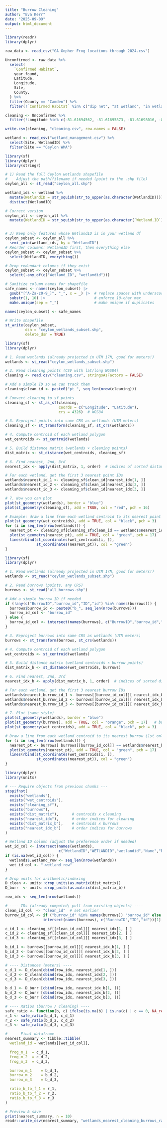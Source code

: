 ```yaml
---
title: "Burrow Cleaning"
author: "Eva Kerr"
date: "2025-09-09"
output: html_document
---
```


```r
library(readr)
library(dplyr)

raw_data <- read_csv("GA Gopher Frog locations through 2024.csv")

```
```r
Unconfirmed <- raw_data %>%
  select(
    `Confirmed Habitat`,
    year.found,
    Latitude,
    Longitude,
    Site,
    County,
  ) %>%
  filter(County == "Camden") %>%
  filter(!`Confirmed Habitat` %in% c("dip net", "at wetland", "in wetland", "Aquatic"))

cleaning <- Unconfirmed %>%
  filter(!Longitude %in% c(-81.61694562, -81.61695873, -81.61698016, -81.617033))

write.csv(cleaning, "cleaning.csv", row.names = FALSE)

```

```r
wetland <- read_csv("wetland_management.csv") %>%
  select(Site, WetlandID) %>%
  filter(Site == "Ceylon WMA")
```

```r
library(sf)
library(dplyr)
library(stringr)

# 1) Read the full Ceylon wetlands shapefile
#    Adjust the path/filename if needed (point to the .shp file)
ceylon_all <- st_read("ceylon_all.shp")

wetland_ids <- wetland %>%
  mutate(WetlandID = str_squish(str_to_upper(as.character(WetlandID)))) %>%
  distinct(WetlandID)

# Correct version
ceylon_all <- ceylon_all %>%
  mutate(WetlandID = str_squish(str_to_upper(as.character(`Wetland.ID`))))


# 3) Keep only features whose WetlandID is in your wetland df
ceylon_subset <- ceylon_all %>%
  semi_join(wetland_ids, by = "WetlandID")
# Reorder columns: WetlandID first, then everything else
ceylon_subset <- ceylon_subset %>%
  select(WetlandID, everything())

# Drop redundant columns if they exist
ceylon_subset <- ceylon_subset %>%
  select(-any_of(c("Wetland_ID", "wetlandid")))

# Sanitize column names for shapefile
safe_names <- names(ceylon_subset) |>
  gsub("[^A-Za-z0-9_]", "_", x = _) |>  # replace spaces with underscores
  substr(1, 10) |>                      # enforce 10-char max
  make.unique(sep = "_")                # make unique if duplicates

names(ceylon_subset) <- safe_names

# Write shapefile
st_write(ceylon_subset,
         dsn = "ceylon_wetlands_subset.shp",
         delete_dsn = TRUE)

```
```r
library(sf)
library(dplyr)

# 1. Read wetlands (already projected in UTM 17N, good for meters!)
wetlands <- st_read("ceylon_wetlands_subset.shp")

# 2. Read cleaning points (CSV with lat/long WGS84)
cleaning <- read.csv("cleaning.csv", stringsAsFactors = FALSE)

# Add a simple ID so we can track them
cleaning$clean_id <- paste0("pt_", seq_len(nrow(cleaning)))

# Convert cleaning to sf points
cleaning_sf <- st_as_sf(cleaning,
                        coords = c("Longitude", "Latitude"),
                        crs = 4326)  # WGS84

# 3. Reproject points into same CRS as wetlands (UTM meters)
cleaning_sf <- st_transform(cleaning_sf, st_crs(wetlands))

# 4. Compute centroid of each wetland polygon
wet_centroids <- st_centroid(wetlands)

# 5. Build distance matrix (wetlands × cleaning points)
dist_matrix <- st_distance(wet_centroids, cleaning_sf)

# 6. Find nearest, 2nd, 3rd
nearest_idx <- apply(dist_matrix, 1, order)  # indices of sorted distances

# For each wetland, get the first 3 nearest point IDs
wetlands$nearest_id_1 <- cleaning_sf$clean_id[nearest_idx[1, ]]
wetlands$nearest_id_2 <- cleaning_sf$clean_id[nearest_idx[2, ]]
wetlands$nearest_id_3 <- cleaning_sf$clean_id[nearest_idx[3, ]]

# 7. Now you can plot
plot(st_geometry(wetlands), border = "blue")
plot(st_geometry(cleaning_sf), add = TRUE, col = "red", pch = 16)

# Example: draw a line from each wetland centroid to its nearest point
plot(st_geometry(wet_centroids), add = TRUE, col = "black", pch = 3)
for (i in seq_len(nrow(wetlands))) {
  nearest_pt <- cleaning_sf[cleaning_sf$clean_id == wetlands$nearest_id_1[i], ]
  plot(st_geometry(nearest_pt), add = TRUE, col = "green", pch = 17)
  lines(rbind(st_coordinates(wet_centroids[i, ]),
              st_coordinates(nearest_pt)), col = "green")
}


```
```r

library(sf)
library(dplyr)

# 1. Read wetlands (already projected in UTM 17N, good for meters!)
wetlands <- st_read("ceylon_wetlands_subset.shp")

# 2. Read burrows (points, any CRS)
burrows <- st_read("all_burrows.shp")

# Add a simple burrow ID if needed
if (!any(c("BurrowID","burrow_id","ID","id") %in% names(burrows))) {
  burrows$burrow_id <- paste0("b_", seq_len(nrow(burrows)))
  burrow_id_col <- "burrow_id"
} else {
  burrow_id_col <- intersect(names(burrows), c("BurrowID","burrow_id","ID","id"))[1]
}

# 3. Reproject burrows into same CRS as wetlands (UTM meters)
burrows <- st_transform(burrows, st_crs(wetlands))

# 4. Compute centroid of each wetland polygon
wet_centroids <- st_centroid(wetlands)

# 5. Build distance matrix (wetland centroids × burrow points)
dist_matrix_b <- st_distance(wet_centroids, burrows)

# 6. Find nearest, 2nd, 3rd
nearest_idx_b <- apply(dist_matrix_b, 1, order)  # indices of sorted distances

# For each wetland, get the first 3 nearest burrow IDs
wetlands$nearest_burrow_id_1 <- burrows[[burrow_id_col]][ nearest_idx_b[1, ] ]
wetlands$nearest_burrow_id_2 <- burrows[[burrow_id_col]][ nearest_idx_b[2, ] ]
wetlands$nearest_burrow_id_3 <- burrows[[burrow_id_col]][ nearest_idx_b[3, ] ]

# 7. Plot (same style)
plot(st_geometry(wetlands), border = "blue")
plot(st_geometry(burrows), add = TRUE, col = "orange", pch = 17)   # burrow points
plot(st_geometry(wet_centroids), add = TRUE, col = "black", pch = 3)

# Draw a line from each wetland centroid to its nearest burrow (1st only)
for (i in seq_len(nrow(wetlands))) {
  nearest_pt <- burrows[ burrows[[burrow_id_col]] == wetlands$nearest_burrow_id_1[i], ]
  plot(st_geometry(nearest_pt), add = TRUE, col = "green", pch = 17)
  lines(rbind(st_coordinates(wet_centroids[i, ]),
              st_coordinates(nearest_pt)), col = "green")
}


```
```r
library(dplyr)
library(units)

# --- Require objects from previous chunks ---
stopifnot(
  exists("wetlands"),
  exists("wet_centroids"),
  exists("cleaning_sf"),
  exists("burrows"),
  exists("dist_matrix"),      # centroids x cleaning
  exists("nearest_idx"),      # order indices for cleaning
  exists("dist_matrix_b"),    # centroids x burrows
  exists("nearest_idx_b")     # order indices for burrows
)

# Wetland ID column (adjust the preference order if needed)
wet_id_col <- intersect(names(wetlands),
                        c("WetlandID","WETLANDID","wetlandid","Name","NAME","id","ID","Site","SITE"))[1]
if (is.na(wet_id_col)) {
  wetlands$.wetland_row <- seq_len(nrow(wetlands))
  wet_id_col <- ".wetland_row"
}

# Drop units for arithmetic/indexing
D_clean <- units::drop_units(as.matrix(dist_matrix))
D_burr  <- units::drop_units(as.matrix(dist_matrix_b))

row_idx <- seq_len(nrow(wetlands))

# ---- IDs (already computed; pull from existing objects) ----
clean_id_col  <- "clean_id"  # set earlier
burrow_id_col <- if ("burrow_id" %in% names(burrows)) "burrow_id" else
                 intersect(names(burrows), c("BurrowID","ID","id"))[1]

c_id_1 <- cleaning_sf[[clean_id_col]][ nearest_idx[1, ] ]
c_id_2 <- cleaning_sf[[clean_id_col]][ nearest_idx[2, ] ]
c_id_3 <- cleaning_sf[[clean_id_col]][ nearest_idx[3, ] ]

b_id_1 <- burrows[[burrow_id_col]][ nearest_idx_b[1, ] ]
b_id_2 <- burrows[[burrow_id_col]][ nearest_idx_b[2, ] ]
b_id_3 <- burrows[[burrow_id_col]][ nearest_idx_b[3, ] ]

# ---- Distances (meters) ----
c_d_1 <- D_clean[cbind(row_idx, nearest_idx[1, ])]
c_d_2 <- D_clean[cbind(row_idx, nearest_idx[2, ])]
c_d_3 <- D_clean[cbind(row_idx, nearest_idx[3, ])]

b_d_1 <- D_burr [cbind(row_idx, nearest_idx_b[1, ])]
b_d_2 <- D_burr [cbind(row_idx, nearest_idx_b[2, ])]
b_d_3 <- D_burr [cbind(row_idx, nearest_idx_b[3, ])]

# ---- Ratios (burrow / cleaning) ----
safe_ratio <- function(b, c) ifelse(is.na(b) | is.na(c) | c == 0, NA_real_, b / c)
r_1 <- safe_ratio(b_d_1, c_d_1)
r_2 <- safe_ratio(b_d_2, c_d_2)
r_3 <- safe_ratio(b_d_3, c_d_3)

# ---- Final dataframe ----
nearest_summary <- tibble::tibble(
  wetland_id = wetlands[[wet_id_col]],

  frog_m_1  = c_d_1,
  frog_m_2  = c_d_2,
  frog_m_3  = c_d_3,

  burrow_m_1    = b_d_1,
  burrow_m_2    = b_d_2,
  burrow_m_3    = b_d_3,

  ratio_b_to_f_1 = r_1,
  ratio_b_to_f_2 = r_2,
  ratio_b_to_f_3 = r_3
)

# Preview & save
print(nearest_summary, n = 10)
readr::write_csv(nearest_summary, "wetlands_nearest_cleaning_burrows_ratios.csv")

```

